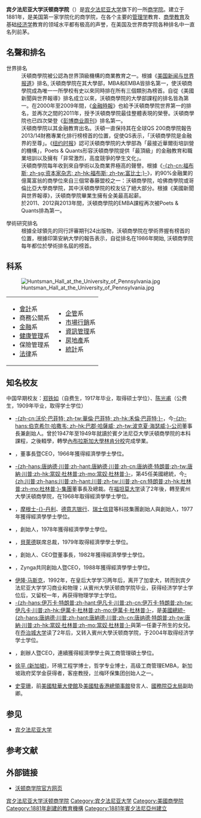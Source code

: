 {{noteTA
|T=zh-cn:宾夕法尼亚大学沃顿商学院; zh-tw:賓州大學華頓商學院;zh-hk:賓夕凡尼亞大學禾頓商學院;
|1=zh-cn:沃顿; zh-tw:華頓;zh-hk:禾頓;zh-hant:沃頓;
|2=zh-cn:宾夕法尼亚大学;zh-tw:賓州大學; zh-hk:賓夕凡尼亞大學;
}}
{{Infobox University Department
 |标题色 = #004EA2
 |name              = 宾夕法尼亚大学沃顿商学院
 |外文名       = Wharton School of the University of Pennsylvania
 |image_name        =
 |image_size        = 250px
 |image_alt         = Logo of the Wharton School
 |established       = 1881
 |type              = [[私立大學|私立]][[商学院|商学院]] 
 |affiliations      = [[宾夕法尼亚大学|賓州大學]]
 |endowment         = 14億美元<small>（2015）</small><ref>{{cite web|url=http://poetsandquants.com/2016/04/04/businessschoolendowments/3/|title=America's Wealthiest Business Schools|p=3|first1=Daniel J.|last1=Bonsoms|date=4 April 2016|accessdate=2016-07-26|archive-date=2016-04-14|archive-url=https://web.archive.org/web/20160414030647/http://poetsandquants.com/2016/04/04/businessschoolendowments/3/|dead-url=no}}</ref>
 |dean              = -{zh-tw:傑佛瑞·蓋瑞特;zh-cn:杰夫里·加雷特;}-<ref name="dean">{{cite web | url=https://mgmt.wharton.upenn.edu/profile/27168/ | title=Management Department - Geoffrey Garrett | accessdate=20 July 2014 | archive-date=2015-09-06 | archive-url=https://web.archive.org/web/20150906152206/https://mgmt.wharton.upenn.edu/profile/27168/ | dead-url=yes }}</ref>
 |faculty           = 471<ref name="Wharton School: Facts and Figures">{{cite web|title=Wharton School: Facts and Figures|url=http://www.wharton.upenn.edu/about/facts-and-figures.cfm|accessdate=2014|archive-date=2015-03-17|archive-url=https://web.archive.org/web/20150317020803/http://www.wharton.upenn.edu/about/facts-and-figures.cfm|dead-url=yes}}</ref> 
 |undergrad         = 2,306
 |postgrad          = 1,671
 |coor              = {{Coord|39.953232|N|75.197993|W|format=dms|region:US-MA_scale:10000_source:placeopedia|display=inline,title}}
 |city              = [[費城|費城]]
 |state             = [[宾夕法尼亚州|宾夕法尼亚州]]
 |country           = 美國
 |website           = [http://www.wharton.upenn.edu/ www.wharton.upenn.edu]
 |motto             = ''Knowledge for action''
 |logo              = 
}}

'''宾夕法尼亚大学沃顿商学院'''（{{lang-en|Wharton School of the University of Pennsylvania}}）是[[宾夕法尼亚大学|宾夕法尼亚大学]]旗下的一所[[商学院|商学院]]。建立于1881年，是美国第一家学院化的商学院，在各个主要的[[管理学|管理学]]教育、[[商學|商學教育]]及基础[[经济学|经济学]]教育的领域水平都有极高的声誉，在美国及世界商学院各种排名中一直名列前茅。

== 名聲和排名 ==

;世界排名
:沃頓商學院被公認為世界頂級機構的商業教育之一。根據《[[美国新闻与世界报道|美国新闻与世界报道]]》排名, 沃頓商學院在其大學部，MBA和EMBA皆排名第一，使沃頓商學院成為唯一一所學校有史以來同時排在所有三個類別為榜首。自從《美國新聞與世界報導》排名成立以來，沃頓商學院的大學部課程的排名皆為第一。在2000年至2009年間，《[[金融時報|金融時報]]》也給予沃頓商學院世界第一的排名，並再次之間的2011年，授予沃頓商學院最佳整體表現的榮譽。沃頓商學院也已四次榮登《[[彭博商业周刊|彭博商业周刊]]》排名第一。
:沃頓商學院以其金融教育出名。沃頓一直保持其在全球QS 200商學院報告2013/14財務專業化排行榜榜首的位置，促使QS表示，「沃頓商學院是金融界的至尊」。《[[纽约时报|纽约时报]]》認可沃頓商學院的大學部為「最接近華爾街培訓營的機構」，Poets & Quants形容沃頓商學院提供「最頂級」的金融教育和職業培訓以及擁有「非常激烈，高度競爭的學生文化」。
:沃頓商學院每年收到來自學術以及商業界極高的聲譽。根據《[[福布斯|-{zh-cn:福布斯; zh-sg:资本家杂志; zh-hk:福布斯; zh-tw:富比士;}-]]》，約90%金融業的億萬富翁的商學位來自三個常春藤盟校之一：沃頓商學院，哈佛商學院或哥倫比亞大學商學院，其中沃頓商學院的校友佔了絕大部分。根據《美國新聞與世界報導》，沃頓商學院畢業生擁有全美最高起薪。
:於2011、2012與2013年間，沃頓商學院的EMBA課程再次被Poets & Quants排為第一。

;學術研究排名
:根據全球領先的同行評審期刊24出版物，沃頓商學院在學術界握有榜首的位置，根據印第安納大學的報告表示，自從排名在1986年開始, 沃頓商學院每年都位於學術排名屆的榜首。

== 科系 ==
[[File:Huntsman_Hall_at_the_University_of_Pennsylvania.jpg|thumb]]
{|
| valign="top" |
* [[會計|會計]]系 
* 商務公關系
* [[金融|金融]]系 
* [[健康管理|健康管理]]系
* 保險管理系
* [[法律|法律]]系
| valign="top" |
* [[企管|企管]]系 
* [[市場行銷|市場行銷]]系 
* [[資訊管理|資訊管理]]系
* [[房地產|房地產]]系
* [[統計|統計]]系
|}

== 知名校友 ==

中国早期校友：[[郑铁如|郑铁如]]（自费生，1917年毕业，取得硕士学位）、[[陈光甫|陈光甫]]（公费生，1909年毕业，取得学士学位）
*[[沃伦·巴菲特|-{zh-cn:沃伦·巴菲特; zh-tw:華倫·巴菲特; zh-hk:禾倫·巴菲特;}-]]，今[[波克夏·哈薩威公司|-{zh-hans:伯克希尔·哈撒韦; zh-hk:巴郡·哈薩威; zh-tw:波克夏·海瑟威;}-公司]]董事長兼創始人。曾於1947年至1949年就讀於賓夕法尼亞大學沃頓商學院的本科課程，之後輟學，轉學[[內布拉斯加大學林肯分校|內布拉斯加大學林肯分校]]完成學業。
*{{tsl|en|Ronald Perelman|罗纳德·佩雷尔曼|-{zh-cn:罗纳德·佩雷尔曼;zh-tw:隆納·柏爾曼;zh-hk:朗奴·佩雷爾曼;}-}}，{{tsl|en|MacAndrews & Forbes|麥克安德魯斯與富比士集團}}董事長暨CEO，1966年獲得經濟學學士學位。
*[[唐纳德·川普|-{zh-hans:唐纳德·川普;zh-hant:唐納德·川普;zh-cn:唐纳德·特朗普;zh-tw:唐納·川普;zh-hk:當奴·杜林普;zh-mo:當奴·杜林普;}-]]，第45任美國總統，今[[川普集團|-{zh:川普;zh-hans:川普;zh-hant:川普;zh-tw:川普;zh-cn:特朗普;zh-hk:杜林普;zh-mo:杜林普;}-集團]]董事長及總裁。在[[福坦莫大学|福坦莫大学]]读了2年後，轉至賓州大學沃頓商學院，在1968年取得經濟學學士學位。
*{{tsl|en|Frank Quattrone|法蘭克·奎特隆}}，[[摩根士丹利|摩根士-{}-丹利]]、[[德意志银行|德意志银行]]、[[瑞士信贷集團|瑞士信貸]]等科技集團創始人與{{tsl|en|Qatalyst Partners|奎特里斯特联合公司}}創始人，1977年獲得經濟學學士學位。
*{{tsl|en|Steven A. Cohen|史蒂文·A·柯恩}}，{{tsl|en|Point72 Asset Management|72点资产管理公司|SAC资本顾问公司}}創始人，1978年獲得經濟學學士學位。
*{{tsl|en|Robert S. Kapito|勞勃·S·卡比托|-{zh-tw:勞勃·S·卡比托;zh-hk:勞勃·S·卡皮托;zh-cn:罗伯特·S·卡皮托}-}}，[[貝萊德|貝萊德]]联席总裁，1979年取得經濟學學士學位。
*{{tsl|en|Daniel Och|丹尼爾·奧奇}}，{{tsl|en|Och-Ziff Capital Management|奥奇-齐夫资本管理}}創始人、CEO暨董事長，1982年獲得經濟學學士學位。
*{{tsl|en|Mark Pincus|馬克·平克斯|-{zh-tw:馬克·平克斯;zh-cn:马克·平卡斯;}-}}，Zynga共同創始人暨CEO，1988年獲得經濟學學士學位。
*[[伊隆·马斯克|伊隆·马斯克]]，1992年，在皇后大学学习两年后，离开了加拿大，转而到宾夕法尼亚大学学习商业和物理；从賓州大學沃顿商学院毕业，获得经济学学士学位后，又留校一年，再获得物理学学士学位。
*[[伊万卡·特朗普|-{zh-hans:伊万卡·特朗普;zh-hant:伊凡卡·川普;zh-cn:伊万卡·特朗普;zh-tw:伊凡卡·川普;zh-hk:伊萬卡·杜林普;zh-mo:伊萬卡·杜林普;}-]]，是[[美國總統|美國總統]][[唐纳德·川普|-{zh-hans:唐纳德·川普;zh-hant:唐納德·川普;zh-cn:唐纳德·特朗普;zh-tw:唐納·川普;zh-hk:當奴·杜林普;zh-mo:當奴·杜林普;}-]]與第一任妻子所生的女兒。在[[乔治城大学|乔治城大学]]读了2年后，又转入賓州大學沃顿商学院，于2004年取得经济学学士学位。
*{{tsl|en|Ken Moelis|肯·莫里斯}}，{{tsl|en|Moelis & Company|美馳公司}}創辦人暨CEO，連續獲得經濟學學士與工商管理碩士學位。
* [[徐平_(新加坡)|徐平 (新加坡)]]，环境工程学博士，哲学专业博士，高级工商管理EMBA，新加坡政府奖学金获得者，客座教授，兰梅环保集团创始人之一。

*[[史雯珊|史雯珊]]，前[[美國駐華大使館|美國駐華大使館]]及[[美國駐香港總領事館|美國駐香港總領事館]]發言人、[[美國國務院亞太局|國務院亞太局]]副助卿。

== 参见 ==
* [[宾夕法尼亚大学|宾夕法尼亚大学]]

==参考文献==
{{reflist}}

== 外部链接 ==
* [http://www.wharton.upenn.edu 沃顿商学院官方网页]{{Wayback|url=http://www.wharton.upenn.edu/ |date=20150816230341 }}
{{賓夕法尼亞大學}}
{{常春藤盟校商学院}}

{{DEFAULTSORT:Wharton}}
[[Category:宾夕法尼亚大学沃顿商学院|]]
[[Category:宾夕法尼亚大学|Category:宾夕法尼亚大学]]
[[Category:美國商學院|Category:美國商學院]]
[[Category:1881年創建的教育機構|Category:1881年創建的教育機構]]
[[Category:1881年賓夕法尼亞州建立|Category:1881年賓夕法尼亞州建立]]